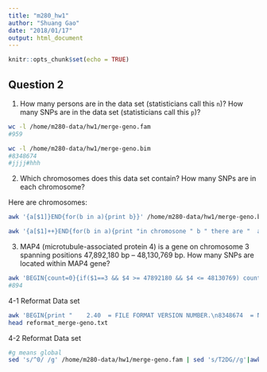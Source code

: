 ```yaml
---
title: "m280_hw1"
author: "Shuang Gao"
date: "2018/01/17"
output: html_document
---
```


```r
knitr::opts_chunk$set(echo = TRUE)
```

## Question 2
1. How many persons are in the data set (statisticians call this `n`)? How many SNPs are in the data set (statisticians call this `p`)?
```bash
wc -l /home/m280-data/hw1/merge-geno.fam
#959

wc -l /home/m280-data/hw1/merge-geno.bim
#8348674 
#jjjj#hhh
```

2. Which chromosomes does this data set contain? How many SNPs are in each chromosome?

Here are chromosomes:
```bash
awk '{a[$1]}END{for(b in a){print b}}' /home/m280-data/hw1/merge-geno.bim |sort -n

awk '{a[$1]++}END{for(b in a){print "in chromosone " b " there are "  a[b]" SNPs"}}' /home/m280-data/hw1/merge-geno.bim | sort -nk3


```

3. MAP4 (microtubule-associated protein 4) is a gene on chromosome 3 spanning positions 47,892,180 bp -- 48,130,769 bp. How many SNPs are located within MAP4 gene?

```bash
awk 'BEGIN{count=0}{if($1==3 && $4 >= 47892180 && $4 <= 48130769) count++}END{print count}' /home/m280-data/hw1/merge-geno.bim
#894
```


4-1 Reformat Data set
```bash
awk 'BEGIN{print "    2.40  = FILE FORMAT VERSION NUMBER.\n8348674  = NUMBER OF SNPS LISTED HERE."}{OFS = ","}{print $2,$1,$4}' /home/m280-data/hw1/merge-geno.bim > reformat_merge-geno.txt
head reformat_merge-geno.txt

```
4-2 Reformat Data set

```bash
#g means global
sed 's/^0/ /g' /home/m280-data/hw1/merge-geno.fam | sed 's/T2DG//g'|awk '{OFS = ","}{print $1,$2,$3,$4}' |head


```


